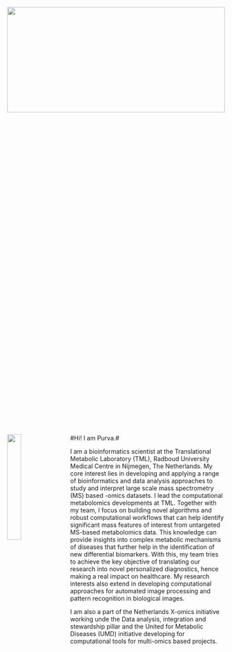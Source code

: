 
<link rel="stylesheet" href="styles.css" type="text/css">

<img src="images/markus-spiske-KeFyYzxqmH0-unsplash.jpg" style="width:100%; height:25%" align="center">

<img src="images/Professional_Picture_Purva_Kulkarni.jpg" style="width:25%; margin-right: 20px" align="left">

#Hi! I am Purva.#

I am a bioinformatics scientist at the Translational Metabolic Laboratory (TML), Radboud University Medical Centre in Nijmegen, The Netherlands. My core interest lies in developing and applying a range of bioinformatics and data analysis approaches to study and interpret large scale mass spectrometry (MS) based -omics datasets. I lead the computational metabolomics developments at TML. Together with my team, I focus on building novel algorithms and robust computational workflows that can help identify significant mass features of interest from untargeted MS-based metabolomics data. This knowledge can provide insights into complex metabolic mechanisms of diseases that further help in the identification of new differential biomarkers. With this, my team tries to achieve the key objective of translating our research into novel personalized diagnostics, hence making a real impact on healthcare. My research interests also extend in developing computational approaches for automated image processing and pattern recognition in biological images. 

I am also a part of the Netherlands X-omics initiative working unde the Data analysis, integration and stewardship pillar and the United for Metabolic Diseases (UMD) initiative developing for computational tools for multi-omics based projects.   
